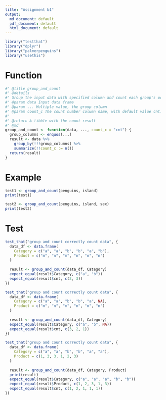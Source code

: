 ```yaml
---
title: "Assignment b1"
output:
  md_document: default
  pdf_document: default
  html_document: default
---
```

```R
library("testthat")
library("dplyr")
library("palmerpenguins")
library("usethis")
```
# Function
```R
#' @title group_and_count
#' @details 
#' Group the input data with specified column and count each group's occurrence
#' @param data Input data frame
#' @param ... Multiple value, the group column
#' @param count_c The count number column name, with default value cnt.
#'
#' @return A tibble with the count result
#' @md
group_and_count <- function(data, ..., count_c = "cnt") {
  group_columns <- enquos(...)
  result <- data %>%
    group_by(!!!group_columns) %>%
    summarize(!!count_c := n())
  return(result)
}
```
# Example
```R
test1 <- group_and_count(penguins, island)
print(test1)
```

```R
test2 <- group_and_count(penguins, island, sex)
print(test2)
```

# Test
```R
test_that("group and count correctly count data", {
  data_df <- data.frame(
    Category = c("a", "a", "b", "b", "a", "b"),
    Product = c("m", "n", "m", "m", "n", "n")
  )
  
  result <- group_and_count(data_df, Category)
  expect_equal(result$Category, c("a", "b"))
  expect_equal(result$cnt, c(3, 3))
})
```
```R
test_that("group and count correctly count data", {
  data_df <- data.frame(
    Category = c("a", "a", "b", "b", "a", NA),
    Product = c("m", "n", "m", "m", "n", "n")
  )
  
  result <- group_and_count(data_df, Category)
  expect_equal(result$Category, c("a", "b", NA))
  expect_equal(result$cnt, c(3, 2, 1))
})
```

```R
test_that("group and count correctly count data", {
  data_df <- data.frame(
    Category = c("a", "a", "b", "b", "a", "a"),
    Product = c(1, 2, 3, 1, 2, 3)
  )
  
  result <- group_and_count(data_df, Category, Product)
  print(result)
  expect_equal(result$Category, c("a", "a", "a", "b", "b"))
  expect_equal(result$Product, c(1, 2, 3, 1, 3))
  expect_equal(result$cnt, c(1, 2, 1, 1, 1))
})
```

